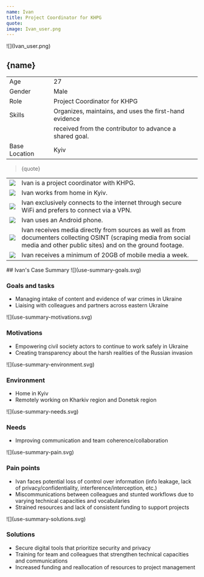 ```yaml
---
name: Ivan
title: Project Coordinator for KHPG 
quote: 
image: Ivan_user.png
---
```



<ProfileSection>
![](Ivan_user.png)

## **{name}**

|               |                                                          |
| --------------|--------------------------------------------------------- |
| Age           | 27                                                       |
| Gender        | Male                                                     |
| Role          | Project Coordinator for KHPG                             |
| Skills        | Organizes, maintains, and uses the first-hand evidence   |
|               | received from the contributor to advance a shared goal.  |
| Base Location | Kyiv                                                     |

> {quote}

|                    |                                                                                                                                                                                                                            |
| ------------------ | -------------------------------------------------------------------------------------------------------------------------------------------------------------------------------------------------------------------------- |
| ![](folder.svg)    | Ivan is a project coordinator with KHPG.                                                                                                                                                                                   |
| ![](folder.svg)    | Ivan works from home in Kyiv.                                                                                                                                                                                              |
| ![](play.svg)      | Ivan exclusively connects to the internet through secure WiFi and prefers to connect via a VPN.                                                                                                                            |
| ![](hands.svg)     | Ivan uses an Android phone.                                                                                                                                                                                                |
| ![](website.svg)   | Ivan receives media directly from sources as well as from documenters collecting OSINT (scraping media from social media and other public sites) and on the ground footage.                                                |
| ![](checkmark.svg) | Ivan receives a minimum of 20GB of mobile media a week. 

</ProfileSection>
<AchievementsSection>
    ## Ivan's Case Summary

<AchievementItem>
![](use-summary-goals.svg)

### Goals and tasks

- Managing intake of content and evidence of war crimes in Ukraine 
- Liaising with colleagues and partners across eastern Ukraine

</AchievementItem>
<AchievementItem>
![](use-summary-motivations.svg)

### Motivations

- Empowering civil society actors to continue to work safely in Ukraine
- Creating transparency about the harsh realities of the Russian invasion 

</AchievementItem>
<AchievementItem>
![](use-summary-environment.svg)

### Environment

- Home in Kyiv 
- Remotely working on Kharkiv region and Donetsk region 

</AchievementItem>
<AchievementItem>
![](use-summary-needs.svg)

### Needs

- Improving communication and team coherence/collaboration

</AchievementItem>
<AchievementItem>
![](use-summary-pain.svg)

### Pain points

- Ivan faces potential loss of control over information (info leakage, lack of privacy/confidentiality, interference/interception, etc.) 
- Miscommunications between colleagues and stunted workflows due to varying technical capacities and vocabularies
- Strained resources and lack of consistent funding to support projects 

</AchievementItem>
<AchievementItem>
![](use-summary-solutions.svg)

### Solutions

- Secure digital tools that prioritize security and privacy 
- Training for team and colleagues that strengthen technical capacities and communications 
- Increased funding and reallocation of resources to project management

</AchievementItem>
</AchievementsSection>

